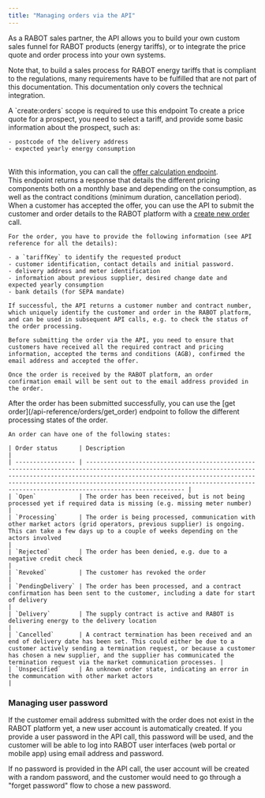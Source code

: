 ```yaml
---
title: "Managing orders via the API"
---
```


As a RABOT sales partner, the API allows you to build your own custom sales funnel for RABOT products (energy tariffs), or to integrate the price quote and order process into your own systems.

Note that, to build a sales process for RABOT energy tariffs that is compliant to the regulations, many requirements have to be fulfilled that are not part of this documentation. This documentation only covers the technical integration.

<Note>
  A `create:orders` scope is required to use this endpoint
</Note>

<Steps>
  <Step title="Create a price quote" titleSize="h3">
    To create a price quote for a prospect, you need to select a tariff, and provide some basic information about the prospect, such as:

    - postcode of the delivery address
    - expected yearly energy consumption

  <br/>  With this information, you can call the [offer calculation endpoint](/api-reference/tariffs/calculate_price).
<br/>
    This endpoint returns a response that details the different pricing components both on a monthly base and depending on the consumption, as well as the contract conditions (minimum duration, cancellation period).
  </Step>
  <Step title="Submit the order" titleSize="h3">
    When a customer has accepted the offer, you can use the API to submit the customer and order details to the RABOT platform with a [create new order](/api-reference/orders/create_order) call.<br/>

    For the order, you have to provide the following information (see API reference for all the details):

    - a `tariffKey` to identify the requested product
    - customer identification, contact details and initial password.
    - delivery address and meter identification
    - information about previous supplier, desired change date and expected yearly consumption
    - bank details (for SEPA mandate)

    If successful, the API returns a customer number and contract number, which uniquely identify the customer and order in the RABOT platform, and can be used in subsequent API calls, e.g. to check the status of the order processing.

    Before submitting the order via the API, you need to ensure that customers have received all the required contract and pricing information, accepted the terms and conditions (AGB), confirmed the email address and accepted the offer.

    Once the order is received by the RABOT platform, an order confirmation email will be sent out to the email address provided in the order.
  </Step>
  <Step title="Check order status" titleSize="h3">
    After the order has been submitted successfully, you can use the [get order](/api-reference/orders/get_order) endpoint to follow the different processing states of the order.

    An order can have one of the following states:

    | Order status      | Description                                                                                                                                                                                                                                                                                                          |
    | ----------------- | -------------------------------------------------------------------------------------------------------------------------------------------------------------------------------------------------------------------------------------------------------------------------------------------------------------------- |
    | `Open`            | The order has been received, but is not being processed yet if required data is missing (e.g. missing meter number)                                                                                                                                                                                                  |
    | `Processing`      | The order is being processed, communication with other market actors (grid operators, previous supplier) is ongoing. This can take a few days up to a couple of weeks depending on the actors involved                                                                                                               |
    | `Rejected`        | The order has been denied, e.g. due to a negative credit check                                                                                                                                                                                                                                                       |
    | `Revoked`         | The customer has revoked the order                                                                                                                                                                                                                                                                                   |
    | `PendingDelivery` | The order has been processed, and a contract confirmation has been sent to the customer, including a date for start of delivery                                                                                                                                                                                      |
    | `Delivery`        | The supply contract is active and RABOT is delivering energy to the delivery location                                                                                                                                                                                                                                |
    | `Cancelled`       | A contract termination has been received and an end of delivery date has been set. This could either be due to a customer actively sending a termination request, or because a customer has chosen a new supplier, and the supplier has communicated the termination request via the market communication processes. |
    | `Unspecified`     | An unknown order state, indicating an error in the communcation with other market actors                                                                                                                                                                                                                             |
  </Step>
</Steps>

### Managing user password

If the customer email address submitted with the order does not exist in the RABOT platform yet, a new user account is automatically created. If you provide a user password in the API call, this password will be used, and the customer will be able to log into RABOT user interfaces (web portal or mobile app) using email address and password.

If no password is provided in the API call, the user account will be created with a random password, and the customer would need to go through a "forget password" flow to chose a new password.